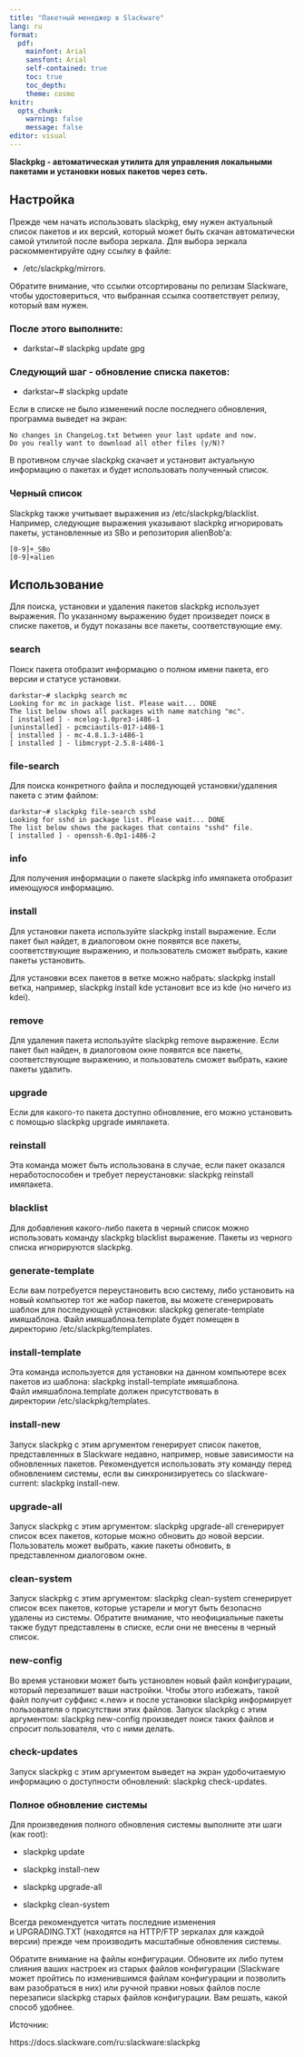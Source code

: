 ```yaml
---
title: "Пакетный менеджер в Slackware"
lang: ru
format: 
  pdf:
    mainfont: Arial
    sansfont: Arial
    self-contained: true
    toc: true
    toc_depth: 
    theme: cosmo
knitr: 
  opts_chunk: 
    warning: false
    message: false
editor: visual
---
```


**Slackpkg - автоматическая утилита для управления локальными пакетами и установки новых пакетов через сеть.**

## Настройка

Прежде чем начать использовать slackpkg, ему нужен актуальный список пакетов и их версий, который может быть скачан автоматически самой утилитой после выбора зеркала. Для выбора зеркала раскомментируйте одну ссылку в файле:

- /etc/slackpkg/mirrors. 

Обратите внимание, что ссылки отсортированы по релизам Slackware, чтобы удостовериться, что выбранная ссылка соответствует релизу, который вам нужен.

### После этого выполните:

- darkstar~# slackpkg update gpg

### Следующий шаг - обновление списка пакетов:

- darkstar~# slackpkg update

Если в списке не было изменений после последнего обновления, программа выведет на экран:

	No changes in ChangeLog.txt between your last update and now. 
	Do you really want to download all other files (y/N)?

В противном случае slackpkg скачает и установит актуальную информацию о пакетах и будет использовать полученный список.

### Черный список

Slackpkg также учитывает выражения из /etc/slackpkg/blacklist. Например, следующие выражения указывают slackpkg игнорировать пакеты, установленные из SBo и репозитория alienBob'а:

	[0-9]+_SBo 
	[0-9]+alien

## Использование

Для поиска, установки и удаления пакетов slackpkg использует выражения. По указанному выражению будет произведет поиск в списке пакетов, и будут показаны все пакеты, соответствующие ему.

### search

Поиск пакета отобразит информацию о полном имени пакета, его версии и статусе установки.

	darkstar~# slackpkg search mc 
	Looking for mc in package list. Please wait... DONE 
	The list below shows all packages with name matching "mc". 
	[ installed ] - mcelog-1.0pre3-i486-1 
	[uninstalled] - pcmciautils-017-i486-1 
	[ installed ] - mc-4.8.1.3-i486-1 
	[ installed ] - libmcrypt-2.5.8-i486-1


### file-search

Для поиска конкретного файла и последующей установки/удаления пакета с этим файлом:

	darkstar~# slackpkg file-search sshd 
	Looking for sshd in package list. Please wait... DONE 
	The list below shows the packages that contains "sshd" file. 
	[ installed ] - openssh-6.0p1-i486-2

### info

Для получения информации о пакете slackpkg info имяпакета отобразит имеющуюся информацию.

### install

Для установки пакета используйте slackpkg install выражение. Если пакет был найдет, в диалоговом окне появятся все пакеты, соответствующие выражению, и пользователь сможет выбрать, какие пакеты установить.

Для установки всех пакетов в ветке можно набрать: slackpkg install ветка, например, slackpkg install kde установит все из kde (но ничего из kdei).

### remove

Для удаления пакета используйте slackpkg remove выражение. Если пакет был найден, в диалоговом окне появятся все пакеты, соответствующие выражению, и пользователь сможет выбрать, какие пакеты удалить.

### upgrade

Если для какого-то пакета доступно обновление, его можно установить с помощью slackpkg upgrade имяпакета.

### reinstall

Эта команда может быть использована в случае, если пакет оказался неработоспособен и требует переустановки: slackpkg reinstall имяпакета.

### blacklist

Для добавления какого-либо пакета в черный список можно использовать команду slackpkg blacklist выражение. Пакеты из черного списка игнорируются slackpkg.

### generate-template

Если вам потребуется переустановить всю систему, либо установить на новый компьютер тот же набор пакетов, вы можете сгенерировать шаблон для последующей установки: slackpkg generate-template имяшаблона. Файл имяшаблона.template будет помещен в директорию /etc/slackpkg/templates.

### install-template

Эта команда используется для установки на данном компьютере всех пакетов из шаблона: slackpkg install-template имяшаблона. Файл имяшаблона.template должен присутствовать в директории /etc/slackpkg/templates.

### install-new

Запуск slackpkg с этим аргументом генерирует список пакетов, представленных в Slackware недавно, например, новые зависимости на обновленных пакетов. Рекомендуется использовать эту команду перед обновлением системы, если вы синхронизируетесь со slackware-current: slackpkg install-new.

### upgrade-all

Запуск slackpkg с этим аргументом: slackpkg upgrade-all сгенерирует список всех пакетов, которые можно обновить до новой версии. Пользователь может выбрать, какие пакеты обновить, в представленном диалоговом окне.

### clean-system

Запуск slackpkg с этим аргументом: slackpkg clean-system сгенерирует список всех пакетов, которые устарели и могут быть безопасно удалены из системы. Обратите внимание, что неофициальные пакеты также будут представлены в списке, если они не внесены в черный список.

### new-config

Во время установки может быть установлен новый файл конфигурации, который перезапишет ваши настройки. Чтобы этого избежать, такой файл получит суффикс «.new» и после установки slackpkg информирует пользователя о присутствии этих файлов. Запуск slackpkg с этим аргументом: slackpkg new-config произведет поиск таких файлов и спросит пользователя, что с ними делать.

### check-updates

Запуск slackpkg с этим аргументом выведет на экран удобочитаемую информацию о доступности обновлений: slackpkg check-updates.

### Полное обновление системы

Для произведения полного обновления системы выполните эти шаги (как root):

- slackpkg update 

- slackpkg install-new 

- slackpkg upgrade-all 

- slackpkg clean-system

Всегда рекомендуется читать последние изменения и UPGRADING.TXT (находятся на HTTP/FTP зеркалах для каждой версии) прежде чем производить масштабные обновления системы.

Обратите внимание на файлы конфигурации. Обновите их либо путем слияния ваших настроек из старых файлов конфигурации (Slackware может пройтись по изменившимся файлам конфигурации и позволить вам разобраться в них) или ручной правки новых файлов после перезаписи slackpkg старых файлов конфигурации. Вам решать, какой способ удобнее.

Источник:

https://docs.slackware.com/ru:slackware:slackpkg